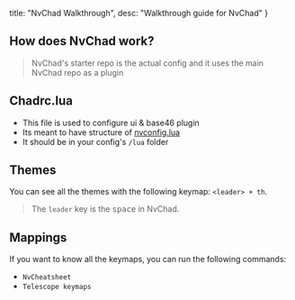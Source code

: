 
  title: "NvChad Walkthrough",
  desc: "Walkthrough guide for NvChad"
}

## How does NvChad work? 

> NvChad's starter repo is the actual config and it uses the main NvChad repo as a plugin

<Basics/>

## Chadrc.lua

- This file is used to configure ui & base46 plugin
- Its meant to have structure of [nvconfig.lua](https://github.com/NvChad/ui/blob/v2.5/lua/nvconfig.lua)
- It should be in your config's `/lua` folder

## Themes

You can see all the themes with the following keymap: `<leader> + th`.

> The `leader` key is the  <kbd>space</kbd>  in NvChad. 

## Mappings

If you want to know all the keymaps, you can run the following commands:

- `NvCheatsheet`
- `Telescope keymaps` 

